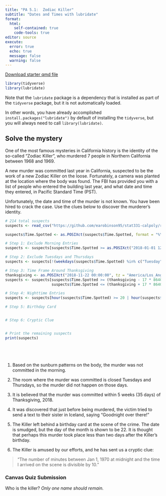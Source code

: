 ```yaml
---
title: "PA 5.1:  Zodiac Killer"
subtitle: "Dates and Times with lubridate"
format: 
  html:
    self-contained: true
    code-tools: true
editor: source
execute: 
  error: true
  echo: true
  message: false
  warning: false
---
```


[Download starter qmd file](PA5_1-zodiac-killer.qmd)

```r
library(tidyverse)
library(lubridate)
```

::: callout-note
Note that the `lubridate` package is a dependency that is installed as part of the `tidyverse` package, but it is not automatically loaded.

In other words, you have already accomplished `install.packages("lubridate")` by default of installing the `tidyverse`, but you will always need to call `library(lubridate)`.
:::

## Solve the mystery

One of the most famous mysteries in California history is the identity of the so-called "Zodiac Killer", who murdered 7 people in Northern California between 1968 and 1969.

A new murder was committed last year in California, suspected to be the work of a new Zodiac Killer on the loose. Fortunately, a camera was planted at the location where the body was found. The FBI has provided you with a list of people who entered the building last year, and what date and time they entered, in Pacific Standard Time (PST).

Unfortunately, the date and time of the murder is not known. You have been hired to crack the case. Use the clues below to discover the murderer's identity.

```r
# 214 total suspects
suspects <- read_csv("https://github.com/earobinson95/stat331-calpoly/raw/master/practice-activities/data/suspect_times.csv")

suspects$Time.Spotted <- as.POSIXct(suspects$Time.Spotted, format = "%Y-%m-%d %H:%M:%S", tz = "America/Los_Angeles")

# Step 1: Exclude Morning Entries
suspects <- suspects[suspects$Time.Spotted >= as.POSIXct("2018-01-01 12:00:00", tz = "America/Los_Angeles"), ]

# Step 2: Exclude Tuesdays and Thursdays
suspects <- suspects[!(weekdays(suspects$Time.Spotted) %in% c("Tuesday", "Thursday")), ]

# Step 3: Time Frame Around Thanksgiving
thanksgiving <- as.POSIXct("2018-11-22 00:00:00", tz = "America/Los_Angeles")
suspects <- suspects[suspects$Time.Spotted >= (thanksgiving - 17 * 86400) & 
                     suspects$Time.Spotted <= (thanksgiving + 17 * 86400), ]

# Step 4: Nighttime Entries
suspects <- suspects[hour(suspects$Time.Spotted) >= 20 | hour(suspects$Time.Spotted) < 5, ]

# Step 5: Birthday Card


# Step 6: Cryptic Clue


# Print the remaining suspects
print(suspects)






```

1.  Based on the sunburn patterns on the body, the murder was not committed in the morning.

2.  The room where the murder was committed is closed Tuesdays and Thursdays, so the murder did not happen on those days.

3.  It is believed that the murder was committed within 5 weeks (35 days) of Thanksgiving, 2018.

4.  It was discovered that just before being murdered, the victim tried to send a text to their sister in Iceland, saying "Goodnight over there!"

5.  The Killer left behind a birthday card at the scene of the crime. The date is smudged, but the day of the month is shown to be 22. It is thought that perhaps this murder took place less than two days after the Killer's birthday.

6.  The Killer is amused by our efforts, and he has sent us a cryptic clue:

> "The number of minutes between Jan 1, 1970 at midnight and the time I arrived on the scene is divisible by 10."

::: callout-note
### Canvas Quiz Submission

Who is the killer? *Only one name should remain.*

:::
